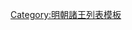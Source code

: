 {{ming|title=明朝汝源國諸王|ed=汝源國|head=[[成化]]三年（[[1467年]]）封。|
{{ming/title}}
{{ming/list|汝源榮昭王|[[朱見淇]]|朱祁鎡、庶二子|[[1467年]]—[[1529年]]|成化三年封。[[嘉靖]]八年薨。}}
{{ming/list|汝源懷和王|[[朱祐桐]]|朱見淇、嫡一子|追封|成化十九年封[[长子 (封号)|長子]]。嘉靖七年卒。以子[[朱厚焆|厚焆]]襲封，追封諡懷和王。}}
{{ming/list|汝源端僖王|[[朱厚焆]]|朱祐桐、庶一子|[[1531年]]—[[1549年]]|嘉靖十年襲封。二十八年薨。}}
{{ming/list|汝源長子|[[朱載𡑆]]|朱厚焆、嫡一子|  |未襲卒。無子，除。}}
{{ming/note|附汝源國宗理}}
{{ming/list|汝源府宗理|[[朱厚焟]]|朱祐桐、子|[[1560年]]—？年|初封[[鎮國將軍]]，嘉靖三十九年十一月兼理汝源府事。薨。<ref name="a">《[[明實錄]]》</ref>}}
{{ming/note|以後不詳}}
{{ming/note|參考文獻}}
{{ming/note|ref}}
}}<noinclude>
[[Category:明朝諸王列表模板]]
</noinclude>